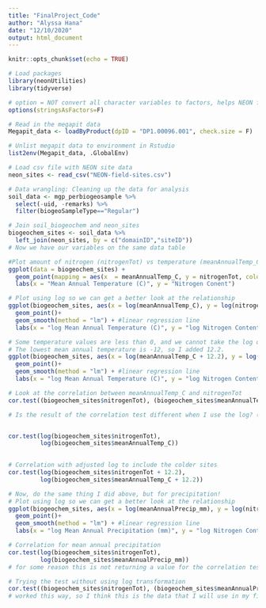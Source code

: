 ```yaml
---
title: "FinalProject_Code"
author: "Alyssa Hana"
date: "12/10/2020"
output: html_document
---
```


```r
knitr::opts_chunk$set(echo = TRUE)

# Load packages
library(neonUtilities)
library(tidyverse)

# option = NOT convert all character variables to factors, helps NEON functions work best
options(stringsAsFactors=F)

# Read in the megapit data
Megapit_data <- loadByProduct(dpID = "DP1.00096.001", check.size = F)

# Unlist megapit data to environment in Rstudio
list2env(Megapit_data, .GlobalEnv)

# Load csv file with NEON site data
neon_sites <- read_csv("NEON-field-sites.csv")

# Data wrangling: Cleaning up the data for analysis
soil_data <- mgp_perbiogeosample %>%
  select(-uid, -remarks) %>%
  filter(biogeoSampleType=="Regular")

# Join soil_biogeochem and neon_sites
biogeochem_sites <- soil_data %>%
  left_join(neon_sites, by = c("domainID","siteID"))
# Now we have our variables on the same data table

#Plot amount of nitrogen (nitrogenTot) vs temperature (meanAnnualTemp_C)
ggplot(data = biogeochem_sites) + 
  geom_point(mapping = aes(x  = meanAnnualTemp_C, y = nitrogenTot, color = domainID)) +
  labs(x = "Mean Annual Temperature (C)", y = "Nitrogen Conent")

```

```r
# Plot using log so we can get a better look at the relationship
ggplot(biogeochem_sites, aes(x = log(meanAnnualTemp_C), y = log(nitrogenTot))) +
  geom_point()+
  geom_smooth(method = "lm") + #linear regression line
  labs(x = "log Mean Annual Temperature (C)", y = "log Nitrogen Content")

```
```r
# Some temperature values are less than 0, and we cannot take the log of a negative number. We can adjust the temperature data so that the values do not equal zero. 
# The lowest mean annual temperature is -12, so I added 12.2.
ggplot(biogeochem_sites, aes(x = log(meanAnnualTemp_C + 12.2), y = log(nitrogenTot + 12.2))) +
  geom_point()+
  geom_smooth(method = "lm") + #linear regression line
  labs(x = "log Mean Annual Temperature (C)", y = "log Nitrogen Content")

```
```r
# Look at the correlation between meanAnnualTemp_C and nitrogenTot
cor.test((biogeochem_sites$nitrogenTot), (biogeochem_sites$meanAnnualTemp_C))

```
```r
# Is the result of the correlation test different when I use the log? (NOT temperature adjusted yet, just log of the data!)


cor.test(log(biogeochem_sites$nitrogenTot), 
         log(biogeochem_sites$meanAnnualTemp_C))
  


```

```r
# Correlation with adjusted log to include the colder sites
cor.test(log(biogeochem_sites$nitrogenTot + 12.2), 
         log(biogeochem_sites$meanAnnualTemp_C + 12.2))

```

```r
# Now, do the same thing I did above, but for precipitation!
# Plot using log so we can get a better look at the relationship
ggplot(biogeochem_sites, aes(x = log(meanAnnualPrecip_mm), y = log(nitrogenTot))) +
  geom_point()+
  geom_smooth(method = "lm") + #linear regression line
  labs(x = "log Mean Annual Precipitation (mm)", y = "log Nitrogen Content")

```


```r
# Correlation for mean annual precipitation
cor.test(log(biogeochem_sites$nitrogenTot), 
         log(biogeochem_sites$meanAnnualPrecip_mm))
# for some reason this is not returning a value for the correlation test?

# Trying the test without using log transformation
cor.test((biogeochem_sites$nitrogenTot), (biogeochem_sites$meanAnnualPrecip_mm))
# worked this way, so I think this is the data that I will use in my final report

```

